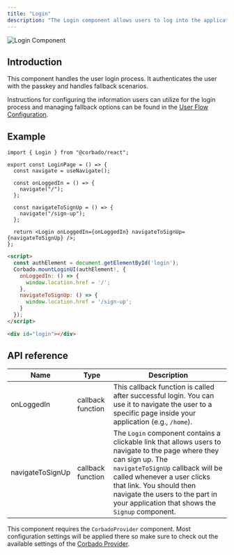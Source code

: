 ```yaml
---
title: "Login"
description: "The Login component allows users to log into the application."
---
```


![Login Component](/images/frontend-integration/ui-components/login/login-component-dark.webp)

## Introduction

This component handles the user login process. It authenticates the user with the passkey and handles fallback scenarios.

Instructions for configuring the information users can utilize for the login process and managing fallback options can be found in the [User Flow Configuration](/overview/configuration/user-flow-configuration).

## Example
<CodeGroup>

```tsx React
import { Login } from "@corbado/react";

export const LoginPage = () => {
  const navigate = useNavigate();

  const onLoggedIn = () => {
    navigate("/");
  };

  const navigateToSignUp = () => {
    navigate("/sign-up");
  };

  return <Login onLoggedIn={onLoggedIn} navigateToSignUp={navigateToSignUp} />;
};
```

```html VanillaJS
<script>
  const authElement = document.getElementById('login');
  Corbado.mountLoginUI(authElement!, {
    onLoggedIn: () => {
      window.location.href = '/';
    },
    navigateToSignUp: () => {
      window.location.href = '/sign-up';
    }
  });
</script>

<div id="login"></div>
```

</CodeGroup>

## API reference

| Name             | Type              | Description                                                                                                                                                                                                                                                                                               |
| ---------------- | ----------------- | --------------------------------------------------------------------------------------------------------------------------------------------------------------------------------------------------------------------------------------------------------------------------------------------------------- |
| onLoggedIn       | callback function | This callback function is called after successful login. You can use it to navigate the user to a specific page inside your application (e.g., `/home`).                                                                                                                                                    |
| navigateToSignUp | callback function | The `Login` component contains a clickable link that allows users to navigate to the page where they can sign up. The `navigateToSignUp` callback will be called whenever a user clicks that link. You should then navigate the users to the part in your application that shows the `Signup` component. |

<Note> This component requires the `CorbadoProvider` component. Most configuration settings will be applied there so make sure to check out the available settings of the [Corbado Provider](/ui-components/corbadoprovider). </Note>
